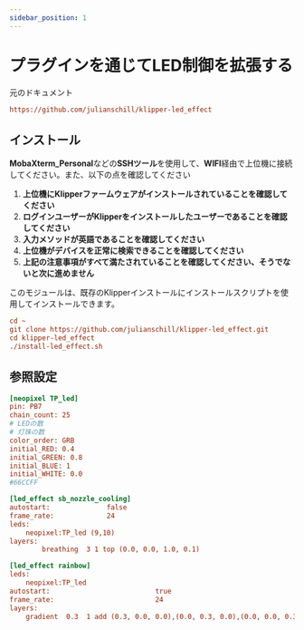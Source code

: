 ```yaml
---
sidebar_position: 1
---
```





# プラグインを通じてLED制御を拡張する

元のドキュメント

```cfg
https://github.com/julianschill/klipper-led_effect
```

## インストール

**MobaXterm_Personal**などの**SSHツール**を使用して、**WIFI**経由で上位機に接続してください。また、以下の点を確認してください

1. **上位機にKlipperファームウェアがインストールされていることを確認してください**
2. **ログインユーザーがKlipperをインストールしたユーザーであることを確認してください**
3. **入力メソッドが英語であることを確認してください**
4. **上位機がデバイスを正常に検索できることを確認してください**
5. **上記の注意事項がすべて満たされていることを確認してください、そうでないと次に進めません**

このモジュールは、既存のKlipperインストールにインストールスクリプトを使用してインストールできます。

```cfg
cd ~
git clone https://github.com/julianschill/klipper-led_effect.git
cd klipper-led_effect
./install-led_effect.sh
```

## 参照設定

```cfg
[neopixel TP_led]
pin: PB7
chain_count: 25
# LEDの数
# 灯珠の数
color_order: GRB
initial_RED: 0.4    
initial_GREEN: 0.8
initial_BLUE: 1
initial_WHITE: 0.0
#66CCFF 

[led_effect sb_nozzle_cooling]
autostart:              false
frame_rate:             24
leds:
    neopixel:TP_led (9,10)
layers:
        breathing  3 1 top (0.0, 0.0, 1.0, 0.1)

[led_effect rainbow]
leds:
    neopixel:TP_led
autostart:                          true
frame_rate:                         24
layers:
    gradient  0.3  1 add (0.3, 0.0, 0.0),(0.0, 0.3, 0.0),(0.0, 0.0, 0.3)

```